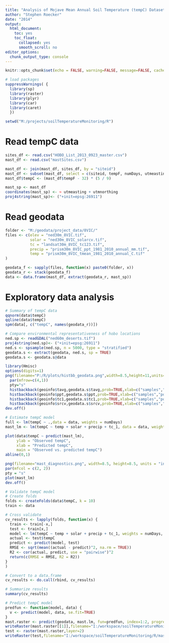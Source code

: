 ---
title: "Analysis of Mojave Mean Annual Soil Temperature (tempC) Dataset"
author: "Stephen Roecker"
date: "2014"
output: 
  html_document: 
    toc: yes
    toc_float:
      collapsed: yes
      smooth_scroll: no
editor_options: 
  chunk_output_type: console
---

```{r setup, include=FALSE}
knitr::opts_chunk$set(echo = FALSE, warning=FALSE, message=FALSE, cache = TRUE)

# load packages
suppressWarnings( {
  library(sp)
  library(raster)
  library(plyr)
  library(car)
  library(caret)
  })

setwd("M:/projects/soilTemperatureMonitoring/R")

```


# Read tempC data

```{r}
sites_df <- read.csv("HOBO_List_2013_0923_master.csv")
mast_df <- read.csv("mastSites.csv")

mast_df <- join(mast_df, sites_df, by = "siteid")
mast_df <- subset(mast_df, select = c(siteid, tempF, numDays, utmeasting, utmnorthing))
mast_df$tempC <- (mast_df$tempF - 32) * (5 / 9)

mast_sp <- mast_df
coordinates(mast_sp) <- ~ utmeasting + utmnorthing
proj4string(mast_sp)<- ("+init=epsg:26911")
```


# Read geodata

```{r}
folder <- "M:/geodata/project_data/8VIC/"
files <- c(elev = "ned30m_8VIC.tif",
           solar = "ned30m_8VIC_solarcv.tif",
           tc = "landsat30m_8VIC_tc123.tif",
           precip = "prism30m_8VIC_ppt_1981_2010_annual_mm.tif",
           temp = "prism30m_8VIC_tmean_1981_2010_annual_C.tif"
)

geodata_f <- sapply(files, function(x) paste0(folder, x))
geodata_r <- stack(geodata_f)
data <- data.frame(mast_df, extract(geodata_r, mast_sp))
```


# Exploratory data analysis

```{r}
# Summary of tempC data
qqnorm(data$tempC)
qqline(data$tempC)
spm(data[, c("tempC", names(geodata_r))])

# Compare environmental representativeness of hobo locations 
ned.sp <- readGDAL("ned60m_deserts.tif")
proj4string(ned.sp)<- ("+init=epsg:26911")
ned.s <- spsample(ned.sp, n = 5000, type = "stratified")
geodata.s <- extract(geodata, ned.s, sp = TRUE)
geodata.s <- geodata.s@data

library(Hmisc)
options(digits=1)
png(filename="P:/R/plots/histbb_geodata.png",width=8.5,height=11,units="in",res=200)
  par(mfrow=c(4,1))
  pty="s"
  histbackback(geoinfo$tavg,geodata.s$tavg,prob=TRUE,xlab=c("samples","population"),ylab="tavg") 
  histbackback(geoinfo$ppt,geodata.s$ppt,prob=TRUE,xlab=c("samples","population"),ylab="ppt") 
  histbackback(geoinfo$tc1,geodata.s$tc1,prob=TRUE,xlab=c("samples","population"),ylab="TC1 (albedo)")
  histbackback(geoinfo$srcv,geodata.s$srcv,prob=TRUE,xlab=c("samples","population"),ylab="solar")
dev.off()

# Estimate tempC model
full <- lm(tempC ~ .,data = data, weights = numDays)
mast_lm <- lm(tempC ~ temp + solar + precip + tc_1, data = data, weights = numDays)

plot(data$tempC ~ predict(mast_lm),
     ylab = "Observed tempC",
     xlab = "Predicted tempC",
     main = "Observed vs. predicted tempC")
abline(0,1)

png(filename="mast_diagnostics.png", width=8.5, height=8.5, units = "in", res = 200)
par(mfcol = c(2, 2))
pty = "s"
plot(mast_lm)
dev.off()

# Validate tempC model
# Create folds
folds <- createFolds(data$tempC, k = 10)
train <- data

# Cross validate
cv_results <- lapply(folds, function(x) {
  train <- train[-x,]
  test <- train[x,]
  model <- lm(tempC ~ temp + solar + precip + tc_1, weights = numDays, data = train)
  actual <- test$tempC
  predict <- predict(model, test)
  RMSE <- sqrt(mean((actual - predict)^2, na.rm = TRUE))
  R2 <- cor(actual, predict, use = "pairwise")^2
  return(c(RMSE = RMSE, R2 = R2))
}
)

# Convert to a data.frame
cv_results <- do.call(rbind, cv_results)

# Summarize results
summary(cv_results)

# Predict tempC model
predfun <- function(model, data) {
  v <- predict(model, data, se.fit=TRUE)
}
mast.raster <- predict(geodata, mast.lm, fun=predfun, index=1:2, progress='text')
writeRaster(mast.raster[[1]],filename="I:/workspace/soilTemperatureMonitoring/R/mast.raster.new.tif",format="GTiff",datatype="INT1S",overwrite=T,NAflag=-127, options=c("COMPRESS=DEFLATE", "TILED=YES"), progress='text')
test <- raster(mast.raster,layer=2)
writeRaster(test,filename="I:/workspace/soilTemperatureMonitoring/R/mast.se.raster.new.tif",format="GTiff",datatype="INT1S",overwrite=T,NAflag=-127, options=c("COMPRESS=DEFLATE", "TILED=YES"), progress='text')

```
